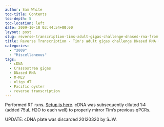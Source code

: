 ```yaml
---
author: Sam White
toc-title: Contents
toc-depth: 5
toc-location: left
date: 2009-10-10 03:44:54+00:00
layout: post
slug: reverse-transcription-tims-adult-gigas-challenge-dnased-rna-from-20091008
title: Reverse Transcription - Tim's adult gigas challenge DNased RNA (from 20091008)
categories:
  - "2009"
  - "Miscellaneous"
tags:
  - cDNA
  - Crassostrea gigas
  - DNased RNA
  - M-MLV
  - oligo dT
  - Pacific oyster
  - reverse transcription
---
```


Performed RT rxns. [Setup is here](https://eagle.fish.washington.edu/Arabidopsis/Notebook%20Workup%20Files/20091009-02.jpg). cDNA was subsequently diluted 1:4 (added 75uL H2O to each well) to properly mirror Tim's previous qPCRs.

UPDATE: cDNA plate was discarded 20120320 by SJW.

